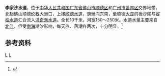 '''李家沙水道'''，位于[[中华人民共和国|中华人民共和国]][[广东省|广东省]][[佛山市|佛山市]][[顺德区|顺德区]]和[[广州市|广州市]][[番禺区|番禺区]]交界地带，北起佛山顺德[[伦教街道|伦教]]大洲口，上接[[顺德水道|顺德水道]]，蜿蜒向东南，至顺德[[大良街道|大良]]的板沙尾与[[容桂水道|容桂水道]]汇合流入[[洪奇沥水道|洪奇沥水道]]。全长10千米，河宽150～250米。水道水量主要来自[[北江|北江]]，但受[[南海|南海]]潮汐影响，每天涨、落潮各两次，十分明显。<ref name="中国河湖大典">{{cite book zh |author=《[[中国河湖大典|中国河湖大典]]》编纂委员会 |title=《中国河湖大典·珠江卷》 |format=M |edition=1 |location=北京 |publisher=中国水利水电出版社 |date=2013年1月 |pages=294页 |id= ISBN 978-7-5170-0561-2}}</ref>


==参考资料==
{{reflist}}

[[Category:珠江三角洲|L]]
[[Category:广东河流|L]]